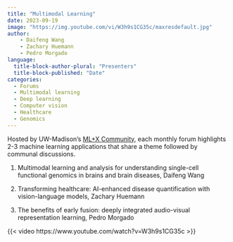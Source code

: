 ```yaml
---
title: "Multimodal Learning"
date: 2023-09-19
image: "https://img.youtube.com/vi/W3h9s1CG35c/maxresdefault.jpg"
author:
    - Daifeng Wang
    - Zachary Huemann
    - Pedro Morgado
language: 
  title-block-author-plural: "Presenters"
  title-block-published: "Date"
categories:
  - Forums
  - Multimodal learning
  - Deep learning
  - Computer vision
  - Healthcare
  - Genomics
---
```


Hosted by UW-Madison's [ML+X Community](https://datascience.wisc.edu/ml-community), each monthly forum highlights 2-3 machine learning applications that share a theme followed by communal discussions.

1. Multimodal learning and analysis for understanding single-cell functional genomics in brains and brain diseases, Daifeng Wang

2. Transforming healthcare: AI-enhanced disease quantification with vision-language models, Zachary Huemann

3. The benefits of early fusion: deeply integrated audio-visual representation learning, Pedro Morgado

{{< video https://www.youtube.com/watch?v=W3h9s1CG35c >}}
